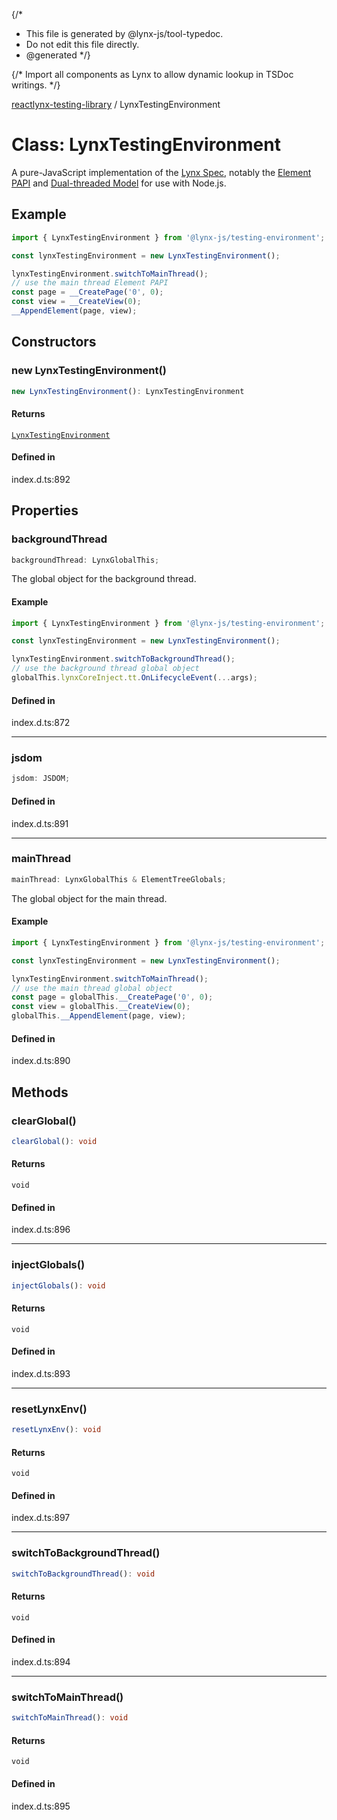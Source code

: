 {/*
* This file is generated by @lynx-js/tool-typedoc.
* Do not edit this file directly.
* @generated
*/}

{/* Import all components as Lynx to allow dynamic lookup in TSDoc writings. */}


[reactlynx-testing-library](/api/reactlynx-testing-library/index.mdx) / LynxTestingEnvironment

# Class: LynxTestingEnvironment

A pure-JavaScript implementation of the [Lynx Spec](https://lynxjs.org/guide/spec.html),
notably the [Element PAPI](https://lynxjs.org/api/engine/element-api) and [Dual-threaded Model](https://lynxjs.org/guide/spec#dual-threaded-model) for use with Node.js.

## Example

```ts
import { LynxTestingEnvironment } from '@lynx-js/testing-environment';

const lynxTestingEnvironment = new LynxTestingEnvironment();

lynxTestingEnvironment.switchToMainThread();
// use the main thread Element PAPI
const page = __CreatePage('0', 0);
const view = __CreateView(0);
__AppendElement(page, view);

```

## Constructors

### new LynxTestingEnvironment()

```ts
new LynxTestingEnvironment(): LynxTestingEnvironment
```

#### Returns

[`LynxTestingEnvironment`](/api/reactlynx-testing-library/Class.LynxTestingEnvironment.mdx)

#### Defined in

index.d.ts:892

## Properties

### backgroundThread

```ts
backgroundThread: LynxGlobalThis;
```

The global object for the background thread.

#### Example

```ts
import { LynxTestingEnvironment } from '@lynx-js/testing-environment';

const lynxTestingEnvironment = new LynxTestingEnvironment();

lynxTestingEnvironment.switchToBackgroundThread();
// use the background thread global object
globalThis.lynxCoreInject.tt.OnLifecycleEvent(...args);
```

#### Defined in

index.d.ts:872

***

### jsdom

```ts
jsdom: JSDOM;
```

#### Defined in

index.d.ts:891

***

### mainThread

```ts
mainThread: LynxGlobalThis & ElementTreeGlobals;
```

The global object for the main thread.

#### Example

```ts
import { LynxTestingEnvironment } from '@lynx-js/testing-environment';

const lynxTestingEnvironment = new LynxTestingEnvironment();

lynxTestingEnvironment.switchToMainThread();
// use the main thread global object
const page = globalThis.__CreatePage('0', 0);
const view = globalThis.__CreateView(0);
globalThis.__AppendElement(page, view);
```

#### Defined in

index.d.ts:890

## Methods

### clearGlobal()

```ts
clearGlobal(): void
```

#### Returns

`void`

#### Defined in

index.d.ts:896

***

### injectGlobals()

```ts
injectGlobals(): void
```

#### Returns

`void`

#### Defined in

index.d.ts:893

***

### resetLynxEnv()

```ts
resetLynxEnv(): void
```

#### Returns

`void`

#### Defined in

index.d.ts:897

***

### switchToBackgroundThread()

```ts
switchToBackgroundThread(): void
```

#### Returns

`void`

#### Defined in

index.d.ts:894

***

### switchToMainThread()

```ts
switchToMainThread(): void
```

#### Returns

`void`

#### Defined in

index.d.ts:895
